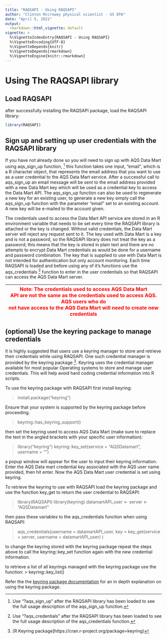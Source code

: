 ```yaml
---
title: "RAQSAPI - Using RAQSAPI"
author: "Clinton Mccrowey physical scientist - US EPA"
date: "April 5, 2021"
output:
  rmarkdown::html_vignette: default
vignette: >
  %\VignetteIndexEntry{RAQSAPI - Using RAQSAPI}
  %\VignetteEncoding{UTF-8}
  %\VignetteDepends{knitr}
  %\VignetteDepends{rmarkdown}
  %\VignetteEngine{knitr::rmarkdown}
---
```


# Using The RAQSAPI library

## Load RAQSAPI                           
  after successfully installing the RAQSAPI package, load the RAQSAPI library: 

```R
library(RAQSAPI)
```

## Sign up and setting up user credentials with the RAQSAPI library

If you have not already done so you will need to sign up with AQS Data Mart
  using aqs_sign_up function, ^[Use "?aqs_sign_up" after the RAQSAPI library has
  been loaded to see the full usage description of the aqs_sign_up
  function.] this function takes one input, "email", which is a R
  character object, that represents the email address that you want to use
  as a user credential to the AQS Data Mart service. After a successful call to
  aqs_sign_up an email message will be sent to the email address provided
  with a new Data Mart key which will be used as a credential key to access the
  Data Mart API. The aqs_sign_up function can also be used to regenerate a
  new key for an existing user, to generate a new key simply call the
  aqs_sign_up function with the parameter "email" set to an existing
  account. A new key will be e-mailed to the account given.

The credentials used to access the Data Mart API service are stored in an R
  environment variable that needs to be set every time the RAQSAPI library is
  attached or the key is changed. Without valid credentials, the Data Mart
  server will reject any request sent to it. The key used with Data Mart is a
  key and is not a password, so the RAQSAPI library does not treat the key as a
  password; this means that the key is stored in plain text and there are no
  attempts to encrypt Data Mart credentials as would be done for a username and
  password combination. The key that is supplied to use with Data Mart is not
  intended for authentication but only account monitoring. Each time RAQSAPI is
  loaded and before using any of it's functions use the aqs_credentials ^[Use
  "?aqs_credentials" after the RAQSAPI library has been loaded to see the full
  usage description of the aqs_credentials function.] function
  to enter in the user credentials so that RAQSAPI can access the AQS Data Mart
  server.

| <span style="color:red"> Note: The credentials used to access AQS Data Mart \
API are not the same as the credentials used to access AQS. AQS users who do \
not have access to the AQS Data Mart will need to create new credentials \
</span> |
| -- |


## (optional) Use the keyring package to manage credentials
It is highly suggested that users use a keyring manager to store and retrieve their credentials while using RAQSAPI. One such credential manager is provided by the keyring package ^[[R Keyring package]https://cran.r-project.org/package=keyring)]. Keyring uses the credential manager available for most popular Operating systems to store and manage user credentials. This will help avoid hard coding credential information into R scripts.

To use the keyring package with RAQSAPI first install keyring:

> install.package("keyring")

Ensure that your system is supported by the keyring package before proceeding.

> keyring::has_keyring_support()

then set the keyring used to access AQS Data Mart (make sure to replace the text in the angled brackets with your specific user information):

> library("keyring")
> keyring::key_set(service = "AQSDatamart", username = "<user email account>")

a popup window will appear for the user to input their keyring information. Enter the AQS Data mart credential key associated with the AQS user name provided, then hit enter. Now the AQS Data Mart user credential is set using keyring.

To retrieve the keyring to use with RAQSAPI load the keyring package and use the function key_get to return the user credential to RAQSAPI:

>library(RAQSAPI)
>library(keyring)
> datamartAPI_user <- <user email account>
server <- "AQSDatamart"

then pass these variables to the aqs_credentials function when using RAQSAPI:

> aqs_credentials(username = datamartAPI_user,
                key = key_get(service = server,
                              username = datamartAPI_user)
                             )
                             
to change the keyring stored with the keyring package repeat the steps above to call the keyring::key_set function again with the new credential information.

to retrieve a list of all keyrings managed with the keyring package use the function:
> keyring::key_list()

Refer the the [keyring package documentation]( https://cran.r-project.org/package=keyring/readme/README.html) for an in depth explanation on using the keyring package.
